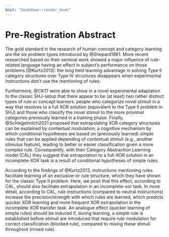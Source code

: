 ```yaml
---
knit: "bookdown::render_book"
---
```


# Pre-Registration Abstract {-}
\chaptermark{Abstract} <!-- Bug in template would put wrong chaptermark here, needs proper fix -->

The gold standard in the research of human concept and category learning are the six problem types introduced by @Shepard1961. More recent researched based on their seminal work showed a major influence of rule-related language having an effect in subject's performance on those problems [@Kurtz2013]: the long held learning advantage in solving Type II category structures over Type IV structures disappears when experimental instructions don't use the mentioning of rules.

Furthermore, @CK17 were able to show in a novel experimental adaptation to the classic SHJ-setup that there appear to be (at least) two rather distinct types of rule or concept learners: people who categorize novel stimuli in a way that resolves to a full XOR solution (equivalent to the Type II problem in SHJ) and those who classify the novel stimuli to the more proximal categories previously learned in a training phase.
Finally, @Schlegelmilch2021 proposed that extrapolating XOR category structures can be explained by contextual modulation; a cognitive mechanism by which conditional hypotheses are based on (previously learned) simple rules that can be applied depending of contextual stimuli (e.g., another stimulus feature), leading to better or easier classification given a more complex rule. Consequently, with their Category Abstraction Learning model (CAL) they suggest that extrapolation to a full-XOR solution in an incomplete-XOR task is a result of conditional hypotheses of simple rules.

According to the findings of @Kurtz2013, instructions mentioning rules facilitate learning of an exclusive-or rule structure, which they have shown for the classic Type II problem. Here, we posit that this effect, according to CAL, should also facilitate extrapolation in an incomplete-xor task. In more detail, according to CAL, rule instructions (compared to neutral instructions) increase the precision/strength with which rules are learned, which predicts quicker XOR learning and more frequent XOR extrapolation in the incomplete XOR transfer task. An analogue effect (quicker learning of simple rules) should be induced if, during learning, a simple rule is established before stimuli are introduced that require rule modulation for correct classification (blocked rule), compared to mixing these stimuli throughout (mixed rule). 

\newpage
